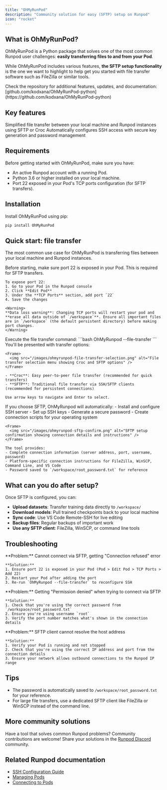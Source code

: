 ```yaml
---
title: "OhMyRunPod"
description: "Community solution for easy (SFTP) setup on Runpod"
icon: "rocket"
---
```


## What is OhMyRunPod?

OhMyRunPod is a Python package that solves one of the most common Runpod user challenges: **easily transferring files to and from your Pod**.

While OhMyRunPod includes various features, **the SFTP setup functionality** is the one we want to highlight to help get you started with file transfer software such as FileZilla or similar tools.

<Note>
Check the repository for additional features, updates, and documentation: [github.com/kodxana/OhMyRunPod-python](https://github.com/kodxana/OhMyRunPod-python)
</Note>

## Key features

<CardGroup cols={2}>
  <Card title="Easy File Transfer" icon="arrow-right-arrow-left">
    Simplified file transfer between your local machine and Runpod instances using SFTP or Croc
  </Card>
  <Card title="Automatic SSH Setup" icon="key">
    Automatically configures SSH access with secure key generation and password management
  </Card>
</CardGroup>

## Requirements

Before getting started with OhMyRunPod, make sure you have:

- An active Runpod account with a running Pod.
- Python 3.6 or higher installed on your local machine.
- Port 22 exposed in your Pod's TCP ports configuration (for SFTP transfers).

## Installation

Install OhMyRunPod using pip:

```bash
pip install OhMyRunPod
```

## Quick start: file transfer

The most common use case for OhMyRunPod is transferring files between your local machine and Runpod instances.

<Steps>
  <Step title="Ensure Port 22 is Exposed">
    Before starting, make sure port 22 is exposed in your Pod. This is required for SFTP transfers.
    
    To expose port 22:
    1. Go to your Pod in the Runpod console
    2. Click **Edit Pod**
    3. Under the **TCP Ports** section, add port `22`
    4. Save the changes
    
    <Warning>
    **Data loss warning**: Changing TCP ports will restart your pod and **erase all data outside of `/workspace`**. Ensure all important files are in `/workspace` (the default persistent directory) before making port changes.
    </Warning>
  </Step>
  
  <Step title="Run the file transfer command">
    Execute the file transfer command:
    ```bash
    OhMyRunpod --file-transfer
    ```
  </Step>
  
  <Step title="Choose a transfer method">
    You'll be presented with transfer options:
    
    <Frame>
      <img src="/images/ohmyrunpod-file-transfer-selection.png" alt="File transfer selection menu showing Croc and SFTP options" />
    </Frame>
    
    - **Croc**: Easy peer-to-peer file transfer (recommended for quick transfers)
    - **SFTP**: Traditional file transfer via SSH/SFTP clients (recommended for persistent connections)
    
    Use arrow keys to navigate and Enter to select.
  </Step>
  
  <Step title="SFTP setup complete">
    If you choose SFTP, OhMyRunpod will automatically:
    - Install and configure SSH server
    - Set up SSH keys
    - Generate a secure password
    - Create connection scripts for your operating system
    
    <Frame>
      <img src="/images/ohmyrunpod-sftp-confirm.png" alt="SFTP setup confirmation showing connection details and instructions" />
    </Frame>
    
    The tool provides:
    - Complete connection information (server address, port, username, password)
    - Platform-specific connection instructions for FileZilla, WinSCP, Command Line, and VS Code
    - Password saved to `/workspace/root_password.txt` for reference
  </Step>
</Steps>

## What can you do after setup?

Once SFTP is configured, you can:

- **Upload datasets**: Transfer training data directly to `/workspace/`
- **Download models**: Pull trained checkpoints back to your local machine
- **Sync code**: Use VS Code Remote-SSH for live editing
- **Backup files**: Regular backups of important work
- **Use any SFTP client**: FileZilla, WinSCP, or command line tools


## Troubleshooting

<AccordionGroup>
  <Accordion title="Connection refused on port 22">
    **Problem:** Cannot connect via SFTP, getting "Connection refused" error
    
    **Solution:** 
    1. Ensure port 22 is exposed in your Pod (Pod > Edit Pod > TCP Ports > Add 22)
    2. Restart your Pod after adding the port
    3. Re-run `OhMyRunpod --file-transfer` to reconfigure SSH
  </Accordion>
  
  <Accordion title="Permission denied when connecting">
    **Problem:** Getting "Permission denied" when trying to connect via SFTP
    
    **Solution:** 
    1. Check that you're using the correct password from `/workspace/root_password.txt`
    2. Ensure you're using username `root`
    3. Verify the port number matches what's shown in the connection details
  </Accordion>
  
  <Accordion title="SFTP client can't find host">
    **Problem:** SFTP client cannot resolve the host address
    
    **Solution:** 
    1. Verify your Pod is running and not stopped
    2. Check that you're using the correct IP address and port from the connection details
    3. Ensure your network allows outbound connections to the Runpod IP range
  </Accordion>
</AccordionGroup>

## Tips

- The password is automatically saved to `/workspace/root_password.txt` for your reference.
- For large file transfers, use a dedicated SFTP client like FileZilla or WinSCP instead of the command line.

## More community solutions

Have a tool that solves common Runpod problems? Community contributions are welcome! Share your solutions in the [Runpod Discord](https://discord.gg/runpod) community.

## Related Runpod documentation

- [SSH Configuration Guide](/pods/configuration/use-ssh)
- [Managing Pods](/pods/manage-pods)
- [Connecting to Pods](/pods/connect-to-a-pod)